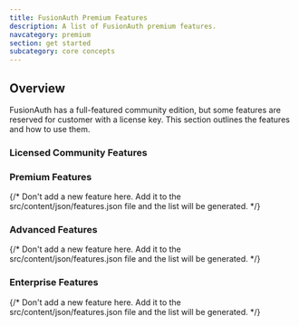 ```yaml
---
title: FusionAuth Premium Features
description: A list of FusionAuth premium features.
navcategory: premium
section: get started
subcategory: core concepts
---
```


## Overview

FusionAuth has a full-featured community edition, but some features are reserved for customer with a license key. This section outlines the features and how to use them.

### Licensed Community Features

<Features edition="licensed" />

### Premium Features

{/*  Don't add a new feature here. Add it to the src/content/json/features.json file and the list will be generated. */}
<Features edition="premium" />

### Advanced Features

{/*  Don't add a new feature here. Add it to the src/content/json/features.json file and the list will be generated. */}
<Features edition="advanced" />

### Enterprise Features

{/*  Don't add a new feature here. Add it to the src/content/json/features.json file and the list will be generated. */}
<Features edition="enterprise" />

